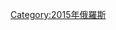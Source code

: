 {{Portal|俄羅斯}}
{{Year by category
|m=2
|c=0
|d=1
|y=5
|cat=俄羅斯災難
|sortkey=Russia
|parent=俄羅斯各年災難
|subcat=2015年各国灾难
}}

[[Category:2015年俄羅斯|Category:2015年俄羅斯]]